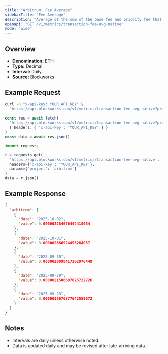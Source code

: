 ```yaml
---
title: "Arbitrum: Fee Average"
sidebarTitle: "Fee Average"
description: "Average of the sum of the base fee and priority fee that day in native chain token"
openapi: "GET /v1/metrics/transaction-fee-avg-native"
mode: "wide"
---
```


## Overview

- **Denomination:** ETH
- **Type:** Decimal
- **Interval:** Daily
- **Source:** Blockworks

## Example Request

<CodeGroup>

```bash cURL
curl -H "x-api-key: YOUR_API_KEY" \
  "https://api.blockworks.com/v1/metrics/transaction-fee-avg-native?project=arbitrum"
```

```typescript TypeScript
const res = await fetch(
  'https://api.blockworks.com/v1/metrics/transaction-fee-avg-native?project=arbitrum',
  { headers: { 'x-api-key': 'YOUR_API_KEY' } }
)
const data = await res.json()
```

```python Python
import requests

r = requests.get(
  'https://api.blockworks.com/v1/metrics/transaction-fee-avg-native',
  headers={'x-api-key': 'YOUR_API_KEY'},
  params={'project': 'arbitrum'}
)
data = r.json()
```

</CodeGroup>

## Example Response

```json
{
  "arbitrum": [
    {
      "date": "2025-10-02",
      "value": 0.000002284676444418084
    },
    {
      "date": "2025-10-01",
      "value": 0.000002866924453284057
    },
    {
      "date": "2025-09-30",
      "value": 0.0000020098417162976448
    },
    {
      "date": "2025-09-29",
      "value": 0.0000021506607625722726
    },
    {
      "date": "2025-09-28",
      "value": 0.0000018676377642559872
    }
  ]
}
```

## Notes
- Intervals are daily unless otherwise noted.
- Data is updated daily and may be revised after late-arriving data.